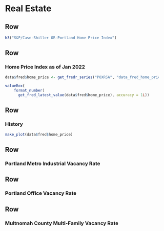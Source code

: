 Real Estate
===================================== 


Row {data-height=75}
-------------------------------------

```r
h3("S&P/Case-Shiller OR-Portland Home Price Index")
```

Row
-------------------------------------

### Home Price Index as of Jan 2022

```r
data$fred$home_price <- get_fredr_series("POXRSA", "data_fred_home_price", params)

valueBox(
    format_number(
      get_fred_latest_value(data$fred$home_price), accuracy = 1L))
```


Row
-------------------------------------

### History

```r
make_plot(data$fred$home_price)
```


Row
-------------------------------------
### Portland Metro Industrial Vacancy Rate

Row
-------------------------------------
### Portland Office Vacancy Rate

Row
-------------------------------------
### Multnomah County Multi-Family Vacancy Rate